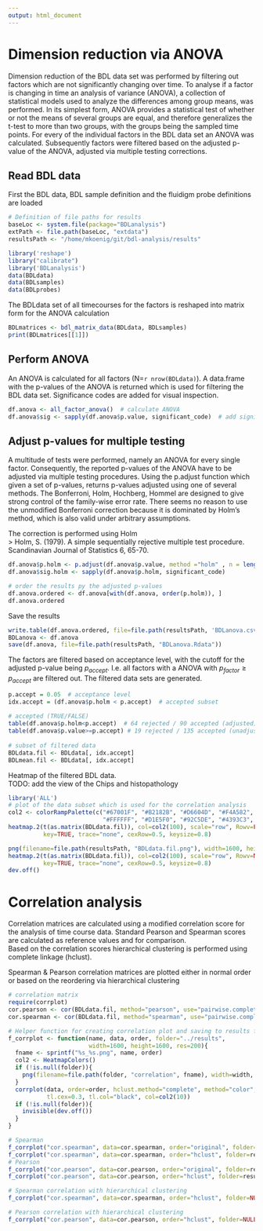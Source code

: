 ```yaml
---
output: html_document
---
```

<!--
%\VignetteEngine{knitr}
%\VignetteIndexEntry{BDL ANOVA}
-->
# Dimension reduction via ANOVA
Dimension reduction of the BDL data set was performed by filtering out factors which are not significantly changing over time. To analyse if a factor is changing in time an analysis of variance (ANOVA), a collection of statistical models used to analyze the differences among group means, was performed. In its simplest form, ANOVA provides a statistical test of whether or not the means of several groups are equal, and therefore generalizes the t-test to more than two groups, with the groups being the sampled time points. For every of the individual factors in the BDL data set an ANOVA was calculated. Subsequently factors were filtered based on the adjusted p-value of the ANOVA, adjusted via multiple testing corrections.

## Read BDL data
First the BDL data, BDL sample definition and the fluidigm probe definitions are loaded
```r
# Definition of file paths for results
baseLoc <- system.file(package="BDLanalysis")
extPath <- file.path(baseLoc, "extdata")
resultsPath <- "/home/mkoenig/git/bdl-analysis/results"

library('reshape')
library("calibrate")
library('BDLanalysis')
data(BDLdata)
data(BDLsamples)
data(BDLprobes)
```

The BDLdata set of all timecourses for the factors is reshaped into matrix form for the ANOVA calculation
```r
BDLmatrices <- bdl_matrix_data(BDLdata, BDLsamples)
print(BDLmatrices[[1]])
```

## Perform ANOVA
An ANOVA is calculated for all factors (N=`r nrow(BDLdata)`). A data.frame with the p-values of the ANOVA is returned which is used for filtering the BDL data set. Significance codes are added for visual inspection.
```r
df.anova <- all_factor_anova()  # calculate ANOVA
df.anova$sig <- sapply(df.anova$p.value, significant_code)  # add significant codes
```


## Adjust p-values for multiple testing
A multitude of tests were performed, namely an ANOVA for every single factor. Consequently, the reported p-values of the ANOVA have to be adjusted via multiple testing procedures.
Using the p.adjust function which given a set of p-values, returns p-values adjusted using one of several methods. The Bonferroni, Holm, Hochberg, Hommel are designed to give strong control of the family-wise error rate. There seems no reason to use the unmodified Bonferroni correction because it is dominated by Holm's method, which is also valid under arbitrary assumptions.

The correction is performed using Holm  
> Holm, S. (1979). A simple sequentially rejective multiple test procedure. Scandinavian Journal of Statistics 6, 65-70.

```r
df.anova$p.holm <- p.adjust(df.anova$p.value, method ="holm" , n = length(df.anova$p.value))
df.anova$sig.holm <- sapply(df.anova$p.holm, significant_code) 

# order the results py the adjusted p-values
df.anova.ordered <- df.anova[with(df.anova, order(p.holm)), ]
df.anova.ordered
```
Save the results
``` r
write.table(df.anova.ordered, file=file.path(resultsPath, 'BDLanova.csv'), sep="\t", quote=FALSE)
BDLanova <- df.anova
save(df.anova, file=file.path(resultsPath, "BDLanova.Rdata"))
```

The factors are filtered based on acceptance level, with the cutoff for the adjusted p-value being $p_{accept}$. I.e. all factors with a ANOVA with $p_{factor} \ge p_{accept}$ are filtered out. The filtered data sets are generated.
``` r
p.accept = 0.05  # acceptance level
idx.accept = (df.anova$p.holm < p.accept)  # accepted subset
  
# accepted (TRUE/FALSE)
table(df.anova$p.holm<p.accept)  # 64 rejected / 90 accepted (adjusted)
table(df.anova$p.value>=p.accept) # 19 rejected / 135 accepted (unadjusted)
  
# subset of filtered data
BDLdata.fil <- BDLdata[, idx.accept]
BDLmean.fil <- BDLdata[, idx.accept]
```

Heatmap of the filtered BDL data.  
TODO: add the view of the Chips and histopathology
``` r
library('ALL')
# plot of the data subset which is used for the correlation analysis
col2 <- colorRampPalette(c("#67001F", "#B2182B", "#D6604D", "#F4A582", "#FDDBC7",
                           "#FFFFFF", "#D1E5F0", "#92C5DE", "#4393C3", "#2166AC", "#053061"))
heatmap.2(t(as.matrix(BDLdata.fil)), col=col2(100), scale="row", Rowv=FALSE, Colv=FALSE,
          key=TRUE, trace="none", cexRow=0.5, keysize=0.8)

png(filename=file.path(resultsPath, "BDLdata.fil.png"), width=1600, height=1600, res=200)
heatmap.2(t(as.matrix(BDLdata.fil)), col=col2(100), scale="row", Rowv=NULL, Colv=NULL,
          key=TRUE, trace="none", cexRow=0.5, keysize=0.8)
dev.off()
```


# Correlation analysis
Correlation matrices are calculated using a modified correlation score for the analysis of time course data. Standard Pearson and Spearman scores are calculated as reference values and for comparison.  
Based on the correlation scores hierarchical clustering is performed using complete linkage (hclust).

Spearman & Pearson correlation matrices are plotted either in normal order or based on the reordering via hierarchical clustering

``` r
# correlation matrix
require(corrplot)
cor.pearson <- cor(BDLdata.fil, method="pearson", use="pairwise.complete.obs")
cor.spearman <- cor(BDLdata.fil, method="spearman", use="pairwise.complete.obs")

# Helper function for creating correlation plot and saving to results folder.
f_corrplot <- function(name, data, order, folder="../results",
                       width=1600, height=1600, res=200){
  fname <- sprintf("%s_%s.png", name, order)
  col2 <- HeatmapColors()
  if (!is.null(folder)){
    png(filename=file.path(folder, "correlation", fname), width=width, height=height, res=res)  
  }
  corrplot(data, order=order, hclust.method="complete", method="color", type="full", 
           tl.cex=0.3, tl.col="black", col=col2(10))
  if (!is.null(folder)){
    invisible(dev.off())  
  }
}

# Spearman
f_corrplot("cor.spearman", data=cor.spearman, order="original", folder=resultsPath)
f_corrplot("cor.spearman", data=cor.spearman, order="hclust", folder=resultsPath)
# Pearson
f_corrplot("cor.pearson", data=cor.pearson, order="original", folder=resultsPath)
f_corrplot("cor.pearson", data=cor.pearson, order="hclust", folder=resultsPath)
```

```r
# Spearman correlation with hierarchical clustering
f_corrplot("cor.spearman", data=cor.spearman, order="hclust", folder=NULL)
```

```r
# Pearson correlation with hierarchical clustering
f_corrplot("cor.pearson", data=cor.pearson, order="hclust", folder=NULL)
```
